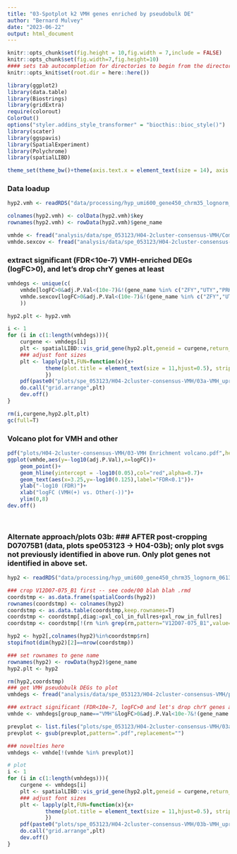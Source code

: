 ```yaml
---
title: "03-Spotplot k2 VMH genes enriched by pseudobulk DE"
author: "Bernard Mulvey"
date: "2023-06-22"
output: html_document
---
```



```r
knitr::opts_chunk$set(fig.height = 10,fig.width = 7,include = FALSE)
knitr::opts_chunk$set(fig.width=7,fig.height=10)
#### sets tab autocompletion for directories to begin from the directory containing the .Rproj session, instead of the script's directory if different
knitr::opts_knit$set(root.dir = here::here())

library(ggplot2)
library(data.table)
library(Biostrings)
library(gridExtra)
require(colorout)
ColorOut()
options("styler.addins_style_transformer" = "biocthis::bioc_style()")
library(scater)
library(ggspavis)
library(SpatialExperiment)
library(Polychrome)
library(spatialLIBD)

theme_set(theme_bw()+theme(axis.text.x = element_text(size = 14), axis.title.x = element_text(size = 16), axis.text.y = element_text(size = 14), axis.title.y = element_text(size =16), plot.title = element_text(size = 20,hjust=0.5), strip.text = element_text(size=18), legend.text = element_text(size=10), legend.title = element_text(size=11,hjust=0.5)))
```

### Data loadup
```r
hyp2.vmh <- readRDS("data/processing/hyp_umi600_gene450_chrm35_lognorm_061323_HarmonyBSpc-q2VMH_rowname-key.RDS")

colnames(hyp2.vmh) <- colData(hyp2.vmh)$key
rownames(hyp2.vmh) <- rowData(hyp2.vmh)$gene_name

vmhde <- fread("analysis/data/spe_053123/H04-2cluster-consensus-VMH/Comparative DE approaches/Without adjustments or exclusions/pseudobulk-VMH-other-DE.txt")
vmhde.sexcov <- fread("analysis/data/spe_053123/H04-2cluster-consensus-VMH/Comparative DE approaches/Without adjustments or exclusions/pseudobulk-VMH-other-DE_sexcovaried.txt")

```

### extract significant (FDR<10e-7) VMH-enriched DEGs (logFC>0), and let's drop chrY genes at least
```r
vmhdegs <- unique(c(
    vmhde[logFC>0&adj.P.Val<(10e-7)&!(gene_name %in% c("ZFY","UTY","PRKY","DDX3Y","TTTY14","NLGN4Y","EIF1AY","TMSB4Y","USP9Y","PCDH11Y","RPS4Y1","KDM5D")),gene_name],
    vmhde.sexcov[logFC>0&adj.P.Val<(10e-7)&!(gene_name %in% c("ZFY","UTY","PRKY","DDX3Y","TTTY14","NLGN4Y","EIF1AY","TMSB4Y","USP9Y","PCDH11Y","RPS4Y1","KDM5D")),gene_name]
    ))

hyp2.plt <- hyp2.vmh

i <- 1
for (i in c(1:length(vmhdegs))){
    curgene <- vmhdegs[i]
    plt <- spatialLIBD::vis_grid_gene(hyp2.plt,geneid = curgene,return_plots = T,spatial=F,point_size = 1,auto_crop = T)
    ### adjust font sizes
    plt <- lapply(plt,FUN=function(x){x+
            theme(plot.title = element_text(size = 11,hjust=0.5), strip.text = element_text(size=10), legend.text = element_text(size=10), legend.title = element_text(size=10,hjust=0.5))
            })
    pdf(paste0("plots/spe_053123/H04-2cluster-consensus-VMH/03a-VMH_upreg_spotplots/",curgene,".pdf"),width=10,height=8)
    do.call("grid.arrange",plt)
    dev.off()
}

rm(i,curgene,hyp2.plt,plt)
gc(full=T)
```


### Volcano plot for VMH and other
```r
pdf("plots/H04-2cluster-consensus-VMH/03-VMH Enrichment volcano.pdf",height=7,width=7)
ggplot(vmhde,aes(y=-log10(adj.P.Val),x=logFC))+
    geom_point()+
    geom_hline(yintercept = -log10(0.05),col="red",alpha=0.7)+
    geom_text(aes(x=3.25,y=-log10(0.125),label="FDR<0.1"))+
    ylab("-log10 (FDR)")+
    xlab("logFC (VMH(+) vs. Other(-))")+
    ylim(0,8)
dev.off()
    



```



### Alternate approach/plots 03b: ### AFTER post-cropping D07075B1 (data, plots spe053123 -> H04-03b); only plot svgs not previously identified in above run. Only plot genes not identified in above set.
```r
hyp2 <- readRDS("data/processing/hyp_umi600_gene450_chrm35_lognorm_061323_HarmonyBSpc-q2VMH_rowname-key.RDS")

### crop V12D07-075_B1 first -- see code/00 blah blah .rmd
coordstmp <- as.data.frame(spatialCoords(hyp2))
rownames(coordstmp) <- colnames(hyp2)
coordstmp <- as.data.table(coordstmp,keep.rownames=T)
coordstmp <- coordstmp[,diag:=pxl_col_in_fullres+pxl_row_in_fullres]
coordstmp <- coordstmp[!(rn %in% grep(rn,pattern="V12D07-075_B1",value=T)&diag>30000)]

hyp2 <- hyp2[,colnames(hyp2)%in%coordstmp$rn]
stopifnot(dim(hyp2)[2]==nrow(coordstmp))

### set rownames to gene name
rownames(hyp2) <- rowData(hyp2)$gene_name
hyp2.plt <- hyp2

rm(hyp2,coordstmp)
### get VMH pseudobulk DEGs to plot
vmhdegs <- fread("analysis/data/spe_053123/H04-2cluster-consensus-VMH/pseudobulk_CROPPED-VMH-other-DE.txt")

### extract significant (FDR<10e-7, logFC>0 and let's drop chrY genes at least)
vmhde <- vmhdegs[group_name=="VMH"&logFC>0&adj.P.Val<10e-7&!(gene_name %in% c("ZFY","UTY","PRKY","DDX3Y","TTTY14","NLGN4Y","EIF1AY","TMSB4Y","USP9Y","PCDH11Y","RPS4Y1","KDM5D")),gene_name]

prevplot <- list.files("plots/spe_053123/H04-2cluster-consensus-VMH/03a-VMH_upreg_spotplots",pattern = ".pdf")
prevplot <- gsub(prevplot,pattern=".pdf",replacement="")

### novelties here
vmhdegs <- vmhde[!(vmhde %in% prevplot)]

# plot
i <- 1
for (i in c(1:length(vmhdegs))){
    curgene <- vmhdegs[i]
    plt <- spatialLIBD::vis_grid_gene(hyp2.plt,geneid = curgene,return_plots = T,spatial=F,point_size = 1,auto_crop = T)
    ### adjust font sizes
    plt <- lapply(plt,FUN=function(x){x+
            theme(plot.title = element_text(size = 11,hjust=0.5), strip.text = element_text(size=10), legend.text = element_text(size=10), legend.title = element_text(size=10,hjust=0.5))
            })
    pdf(paste0("plots/spe_053123/H04-2cluster-consensus-VMH/03b-VMH_upreg_spotplots_postcrop/",curgene,".pdf"),width=10,height=8)
    do.call("grid.arrange",plt)
    dev.off()
}


```
